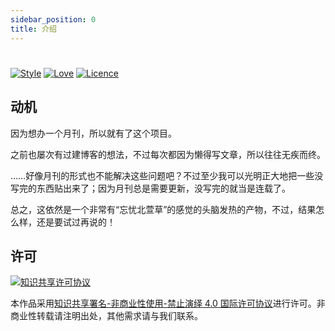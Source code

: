 ```yaml
---
sidebar_position: 0
title: 介绍
---
```


# <span display="none" />


<Intro latest="/category/2022年5月第1期" />

[![Style](https://img.shields.io/badge/Style-%E5%BF%98%E5%BF%A7%E5%8C%97%E8%90%B1%E8%8D%89-8e48ff)](https://github.com/Wybxc)
[![Love](https://img.shields.io/badge/Love-100%25!-ff69b4)](https://monthly.wybxc.cc)
[![Licence](https://img.shields.io/badge/Licence-CC%20BY--NC--ND%204.0-orange)](https://creativecommons.org/licenses/by-nc-nd/4.0/deed.zh-Hans)

## 动机

因为想办一个月刊，所以就有了这个项目。

之前也屡次有过建博客的想法，不过每次都因为懒得写文章，所以往往无疾而终。

……好像月刊的形式也不能解决这些问题吧？不过至少我可以光明正大地把一些没写完的东西贴出来了；因为月刊总是需要更新，没写完的就当是连载了。

总之，这依然是一个非常有“忘忧北萱草”的感觉的头脑发热的产物，不过，结果怎么样，还是要试过再说的！

## 许可

<a rel="license" href="http://creativecommons.org/licenses/by-nc-nd/4.0/">
  <img
    alt="知识共享许可协议"
    style={{ borderWidth: 0 }}
    src="https://i.creativecommons.org/l/by-nc-nd/4.0/88x31.png"
  />
</a>

本作品采用<a rel="license" href="http://creativecommons.org/licenses/by-nc-nd/4.0/">知识共享署名-非商业性使用-禁止演绎 4.0 国际许可协议</a>进行许可。非商业性转载请注明出处，其他需求请与我们联系。
